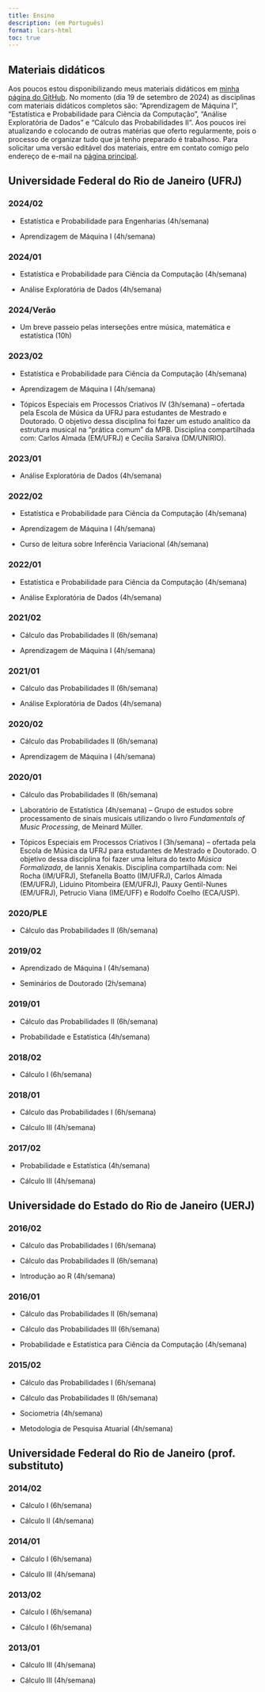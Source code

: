 ---
title: Ensino
description: (em Português)
format: lcars-html
toc: true
---

## Materiais didáticos
Aos poucos estou disponibilizando meus materiais didáticos em [minha página do GitHub](https://github.com/HugoCarvalhoUFRJ). No momento (dia 19 de setembro de 2024) as disciplinas com materiais didáticos completos são: "Aprendizagem de Máquina I", "Estatística e Probabilidade para Ciência da Computação", "Análise Exploratória de Dados" e "Cálculo das Probabilidades II". Aos poucos irei atualizando e colocando de outras matérias que oferto regularmente, pois o processo de organizar tudo que já tenho preparado é trabalhoso. Para solicitar uma versão editável dos materiais, entre em contato comigo pelo endereço de e-mail na [página principal](index.qmd).

## Universidade Federal do Rio de Janeiro (UFRJ)

### 2024/02
- Estatística e Probabilidade para Engenharias (4h/semana)

- Aprendizagem de Máquina I (4h/semana)

### 2024/01
- Estatística e Probabilidade para Ciência da Computação (4h/semana)

- Análise Exploratória de Dados (4h/semana)

### 2024/Verão
- Um breve passeio pelas interseções entre música, matemática e estatística (10h)

### 2023/02
- Estatística e Probabilidade para Ciência da Computação (4h/semana)

- Aprendizagem de Máquina I (4h/semana)

- Tópicos Especiais em Processos Criativos IV (3h/semana) -- ofertada pela Escola de Música da UFRJ para estudantes de Mestrado e Doutorado. O objetivo dessa disciplina foi fazer um estudo analítico da estrutura musical na "prática comum" da MPB. Disciplina compartilhada com: Carlos Almada (EM/UFRJ) e Cecília Saraiva (DM/UNIRIO).

### 2023/01
- Análise Exploratória de Dados (4h/semana)

### 2022/02
- Estatística e Probabilidade para Ciência da Computação (4h/semana)

- Aprendizagem de Máquina I (4h/semana)

- Curso de leitura sobre Inferência Variacional (4h/semana)

### 2022/01
- Estatística e Probabilidade para Ciência da Computação (4h/semana)

- Análise Exploratória de Dados (4h/semana)

### 2021/02
- Cálculo das Probabilidades II (6h/semana)

- Aprendizagem de Máquina I (4h/semana)

### 2021/01
- Cálculo das Probabilidades II (6h/semana)

- Análise Exploratória de Dados (4h/semana)

### 2020/02
- Cálculo das Probabilidades II (6h/semana)

- Aprendizagem de Máquina I (4h/semana)

### 2020/01
- Cálculo das Probabilidades II (6h/semana)

- Laboratório de Estatística (4h/semana) -- Grupo de estudos sobre processamento de sinais musicais utilizando o livro *Fundamentals of Music Processing*, de Meinard Müller.

- Tópicos Especiais em Processos Criativos I (3h/semana) -- ofertada pela Escola de Música da UFRJ para estudantes de Mestrado e Doutorado. O objetivo dessa disciplina foi fazer uma leitura do texto *Música Formalizada*, de Iannis Xenakis. Disciplina compartilhada com: Nei Rocha (IM/UFRJ), Stefanella Boatto (IM/UFRJ), Carlos Almada (EM/UFRJ), Liduino Pitombeira (EM/UFRJ), Pauxy Gentil-Nunes (EM/UFRJ), Petrucio Viana (IME/UFF) e Rodolfo Coelho (ECA/USP).

### 2020/PLE
- Cálculo das Probabilidades II (6h/semana)

### 2019/02
- Aprendizado de Máquina I (4h/semana)

- Seminários de Doutorado (2h/semana)

### 2019/01
- Cálculo das Probabilidades II (6h/semana)

- Probabilidade e Estatística (4h/semana)

### 2018/02
- Cálculo I (6h/semana)

### 2018/01
- Cálculo das Probabilidades I (6h/semana)

- Cálculo III (4h/semana)

### 2017/02
- Probabilidade e Estatística (4h/semana)

- Cálculo III (4h/semana)

## Universidade do Estado do Rio de Janeiro (UERJ)

### 2016/02
- Cálculo das Probabilidades I (6h/semana)

- Cálculo das Probabilidades II (6h/semana)

- Introdução ao R (4h/semana)

### 2016/01
- Cálculo das Probabilidades II (6h/semana)

- Cálculo das Probabilidades III (6h/semana)

- Probabilidade e Estatística para Ciência da Computação (4h/semana)

### 2015/02
- Cálculo das Probabilidades I (6h/semana)

- Cálculo das Probabilidades II (6h/semana)

- Sociometria (4h/semana)

- Metodologia de Pesquisa Atuarial (4h/semana)

## Universidade Federal do Rio de Janeiro (prof. substituto)

### 2014/02
- Cálculo I (6h/semana)

- Cálculo II (4h/semana)

### 2014/01
- Cálculo I (6h/semana)

- Cálculo III (4h/semana)

### 2013/02
- Cálculo I (6h/semana)

- Cálculo I (6h/semana)

### 2013/01
- Cálculo III (4h/semana)

- Cálculo III (4h/semana)
